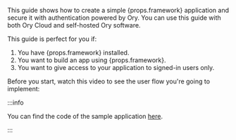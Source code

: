 
<p>
  This guide shows how to create a simple {props.framework} application and secure it with authentication powered by Ory. You can
  use this guide with both Ory Cloud and self-hosted Ory software.
</p>

This guide is perfect for you if:

<ol>
  <li>You have {props.framework} installed.</li>
  <li>You want to build an app using {props.framework}.</li>
  <li>You want to give access to your application to signed-in users only.</li>
</ol>

Before you start, watch this video to see the user flow you're going to implement:

<VideoEmbed mp4={props.mp4} webm={props.webm} />

:::info

You can find the code of the sample application [here](https://github.com/ory/docs/tree/master/code-examples/protect-page-login/).

:::
